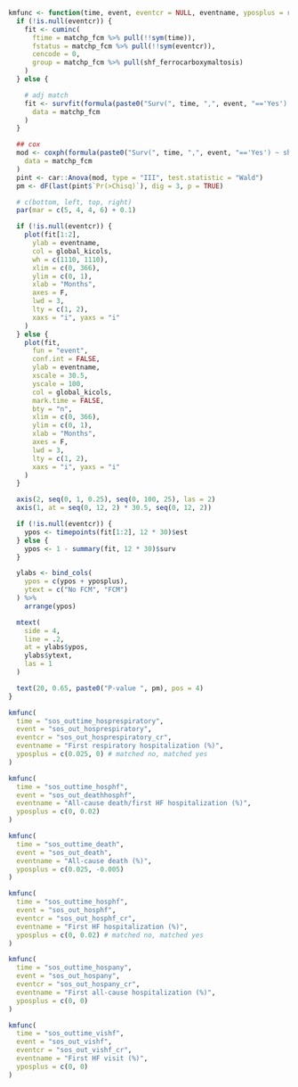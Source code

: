 ```r

kmfunc <- function(time, event, eventcr = NULL, eventname, yposplus = rep(0, 2)) {
  if (!is.null(eventcr)) {
    fit <- cuminc(
      ftime = matchp_fcm %>% pull(!!sym(time)),
      fstatus = matchp_fcm %>% pull(!!sym(eventcr)),
      cencode = 0,
      group = matchp_fcm %>% pull(shf_ferrocarboxymaltosis)
    )
  } else {

    # adj match
    fit <- survfit(formula(paste0("Surv(", time, ",", event, "=='Yes') ~ shf_ferrocarboxymaltosis")),
      data = matchp_fcm
    )
  }

  ## cox
  mod <- coxph(formula(paste0("Surv(", time, ",", event, "=='Yes') ~ shf_ferrocarboxymaltosis + strata(par)")),
    data = matchp_fcm
  )
  pint <- car::Anova(mod, type = "III", test.statistic = "Wald")
  pm <- dF(last(pint$`Pr(>Chisq)`), dig = 3, p = TRUE)

  # c(bottom, left, top, right)
  par(mar = c(5, 4, 4, 6) + 0.1)

  if (!is.null(eventcr)) {
    plot(fit[1:2],
      ylab = eventname,
      col = global_kicols,
      wh = c(1110, 1110),
      xlim = c(0, 366),
      ylim = c(0, 1),
      xlab = "Months",
      axes = F,
      lwd = 3,
      lty = c(1, 2),
      xaxs = "i", yaxs = "i"
    )
  } else {
    plot(fit,
      fun = "event",
      conf.int = FALSE,
      ylab = eventname,
      xscale = 30.5,
      yscale = 100,
      col = global_kicols,
      mark.time = FALSE,
      bty = "n",
      xlim = c(0, 366),
      ylim = c(0, 1),
      xlab = "Months",
      axes = F,
      lwd = 3,
      lty = c(1, 2),
      xaxs = "i", yaxs = "i"
    )
  }

  axis(2, seq(0, 1, 0.25), seq(0, 100, 25), las = 2)
  axis(1, at = seq(0, 12, 2) * 30.5, seq(0, 12, 2))

  if (!is.null(eventcr)) {
    ypos <- timepoints(fit[1:2], 12 * 30)$est
  } else {
    ypos <- 1 - summary(fit, 12 * 30)$surv
  }

  ylabs <- bind_cols(
    ypos = c(ypos + yposplus),
    ytext = c("No FCM", "FCM")
  ) %>%
    arrange(ypos)

  mtext(
    side = 4,
    line = .2,
    at = ylabs$ypos,
    ylabs$ytext,
    las = 1
  )

  text(20, 0.65, paste0("P-value ", pm), pos = 4)
}
```

```r
kmfunc(
  time = "sos_outtime_hosprespiratory",
  event = "sos_out_hosprespiratory",
  eventcr = "sos_out_hosprespiratory_cr",
  eventname = "First respiratory hospitalization (%)",
  yposplus = c(0.025, 0) # matched no, matched yes
)
```

```r
kmfunc(
  time = "sos_outtime_hosphf",
  event = "sos_out_deathhosphf",
  eventname = "All-cause death/first HF hospitalization (%)",
  yposplus = c(0, 0.02)
)
```

```r
kmfunc(
  time = "sos_outtime_death",
  event = "sos_out_death",
  eventname = "All-cause death (%)",
  yposplus = c(0.025, -0.005)
)
```

```r
kmfunc(
  time = "sos_outtime_hosphf",
  event = "sos_out_hosphf",
  eventcr = "sos_out_hosphf_cr",
  eventname = "First HF hospitalization (%)",
  yposplus = c(0, 0.02) # matched no, matched yes
)
```

```r
kmfunc(
  time = "sos_outtime_hospany",
  event = "sos_out_hospany",
  eventcr = "sos_out_hospany_cr",
  eventname = "First all-cause hospitalization (%)",
  yposplus = c(0, 0)
)
```

```r
kmfunc(
  time = "sos_outtime_vishf",
  event = "sos_out_vishf",
  eventcr = "sos_out_vishf_cr",
  eventname = "First HF visit (%)",
  yposplus = c(0, 0)
)
```
